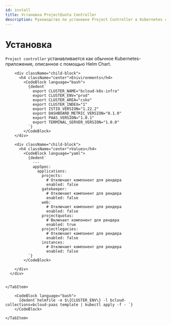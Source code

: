 ```yaml
---
id: install
title: Установка ProjectQuota Controller
description: Руководство по установке Project Controller в Kubernetes с помощью Helm
---
```



# Установка

`Project controller` устанавливается как обычное Kubernetes-приложение, описанное с помощью Helm Chart.

<Tabs>
    <TabItem value='b-cloud/manifests'>
      <div className="parent-div" style={{ minHeight: '420px' }}>

        <div className="child-block">
          <h4 className="center">Enivironments</h4>
            <CodeBlock language="bash">
              {dedent`
                export CLUSTER_NAME="bcloud-k8s-infra"
                export CLUSTER_ENV="prod"
                export CLUSTER_AREA="csko"
                export CLUSTER_INDEX="1"
                export ISTIO_VERSION="1.22.2"
                export DASHBOARD_METRIC_VERSION="0.1.0"
                export PAAS_VERSION="1.0.1"
                export TERMINAL_SERVER_VERSION="1.0.0"
              `}
            </CodeBlock>
        </div>

        <div className="child-block">
          <h4 className="center">Values</h4>
            <CodeBlock language="yaml">
              {dedent`
                ---
                appSpec:
                  applications:
                    projects:
                      # Отключает компонент для рендера
                      enabled: false
                    gatekeeper:
                      # Отключает компонент для рендера
                      enabled: false
                    web:
                      # Отключает компонент для рендера
                      enabled: false
                    projectquotas:
                      # Включает компонент для рендера
                      enabled: true
                    projectlegacies:
                      # Отключает компонент для рендера
                      enabled: false
                    instances:
                      # Отключает компонент для рендера
                      enabled: false
              `}
            </CodeBlock>

        </div>
      </div>


    </TabItem>
</Tabs>

<Tabs>
    <TabItem value='b-cloud/manifests'>

        <CodeBlock language="bash">
          {dedent`helmfile -e $\{CLUSTER_ENV\} -l bcloud-collections=bcloud-paas template | kubectl apply -f - `}
        </CodeBlock>

    </TabItem>
</Tabs>
